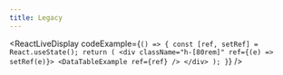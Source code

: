 ```yaml
---
title: Legacy
---
```


<ReactLiveDisplay
  codeExample={`() => {
    const [ref, setRef] = React.useState();
    return (
      <div className="h-[80rem]" ref={(e) => setRef(e)}>
          <DataTableExample
            ref={ref}
          />
      </div>
    );
  }`}
/>